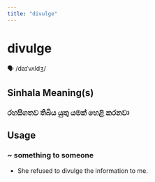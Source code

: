 ```yaml
---
title: "divulge"
---
```


# divulge

🗣️ /daɪˈvʌldʒ/

## Sinhala Meaning(s)

### රහසිගතව තිබිය යුතු යමක් හෙළි කරනවා

## Usage

### ~ something to someone

- She refused to divulge the information to me.

